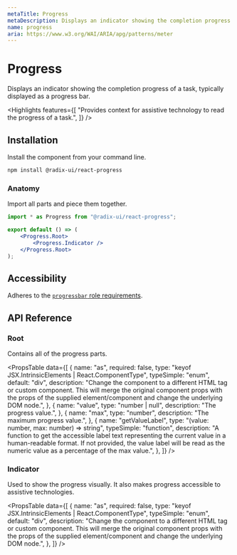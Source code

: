 ```yaml
---
metaTitle: Progress
metaDescription: Displays an indicator showing the completion progress of a task, typically displayed as a progress bar.
name: progress
aria: https://www.w3.org/WAI/ARIA/apg/patterns/meter
---
```


# Progress

<Description>
	Displays an indicator showing the completion progress of a task, typically
	displayed as a progress bar.
</Description>

<Highlights
	features={[
		"Provides context for assistive technology to read the progress of a task.",
	]}
/>

## Installation

Install the component from your command line.

```bash
npm install @radix-ui/react-progress
```

### Anatomy

Import all parts and piece them together.

```jsx
import * as Progress from "@radix-ui/react-progress";

export default () => (
	<Progress.Root>
		<Progress.Indicator />
	</Progress.Root>
);
```

## Accessibility

Adheres to the [`progressbar` role requirements](https://www.w3.org/WAI/ARIA/apg/patterns/meter).

## API Reference

### Root

Contains all of the progress parts.

<PropsTable
	data={[
		{
			name: "as",
			required: false,
			type: "keyof JSX.IntrinsicElements | React.ComponentType<any>",
			typeSimple: "enum",
			default: "div",
			description:
				"Change the component to a different HTML tag or custom component. This will merge the original component props with the props of the supplied element/component and change the underlying DOM node.",
		},
		{
			name: "value",
			type: "number | null",
			description: "The progress value.",
		},
		{
			name: "max",
			type: "number",
			description: "The maximum progress value.",
		},
		{
			name: "getValueLabel",
			type: "(value: number, max: number) => string",
			typeSimple: "function",
			description:
				"A function to get the accessible label text representing the current value in a human-readable format. If not provided, the value label will be read as the numeric value as a percentage of the max value.",
		},
	]}
/>

### Indicator

Used to show the progress visually. It also makes progress accessible to assistive technologies.

<PropsTable
	data={[
		{
			name: "as",
			required: false,
			type: "keyof JSX.IntrinsicElements | React.ComponentType<any>",
			typeSimple: "enum",
			default: "div",
			description:
				"Change the component to a different HTML tag or custom component. This will merge the original component props with the props of the supplied element/component and change the underlying DOM node.",
		},
	]}
/>
